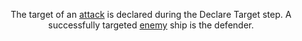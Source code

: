 <Header title="target"/>

The target of an [attack](/article/Attack) is declared during the Declare Target step. A
successfully targeted [enemy](/article/Enemy) ship is the defender.